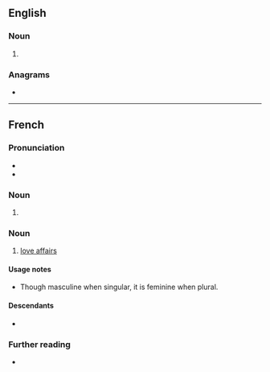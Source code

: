 ==English==

===Noun===
{{head|en|noun form}}

# {{plural of|en|amour}}

===Anagrams===
* {{anagrams|en|a=amorsu|Moruas|ramous}}

----

==French==

===Pronunciation===
* {{fr-IPA}}
* {{audio|fr|LL-Q150 (fra)-0x010C-amours.wav|Audio}}

===Noun===
{{head|fr|noun form|g=m}}

# {{plural of|fr|amour}}

===Noun===
{{fr-noun|f-p}}

# [[love affair]]s

====Usage notes====
* Though masculine when singular, it is feminine when plural.

====Descendants====
* {{desc|de|Amouren|bor=1}}

===Further reading===
* {{R:TLFi}}